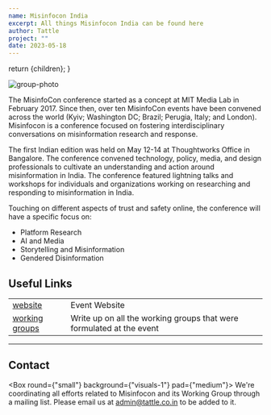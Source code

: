 ```yaml
---
name: Misinfocon India
excerpt: All things Misinfocon India can be found here
author: Tattle
project: ""
date: 2023-05-18
---
```



  return <DefaultLayoutNarrow>{children}</DefaultLayoutNarrow>;
}

![group-photo](../images/misinfocon-india-group-photo.png)

The MisinfoCon conference started as a concept at MIT Media Lab in February 2017. Since then, over ten MisinfoCon events have been convened across the world (Kyiv; Washington DC; Brazil; Perugia, Italy; and London). Misinfocon is a conference focused on fostering interdisciplinary conversations on misinformation research and response. 

The first Indian edition was held on May 12-14 at Thoughtworks Office in Bangalore. 
The conference convened technology, policy, media, and design professionals to cultivate an understanding and action around misinformation in India. The conference featured lightning talks and workshops for individuals and organizations working on researching and responding to misinformation in India. 

Touching on different aspects of trust and safety online, the conference will have a specific focus on:
- Platform Research
- AI and Media
- Storytelling and Misinformation
- Gendered Disinformation


## Useful Links

| | |
|---|---|
|[website](https://www.misinfoconindia.com/)|Event Website|
|[working groups](/blog/misinfocon-india-working-groups)|Write up on all the working groups that were formulated at the event |

<hr/>

## Contact

<Box round={"small"} background={"visuals-1"} pad={"medium"}>
    We're coordinating all efforts related to Misinfocon and its Working Group through a mailing list.
    Please email us at admin@tattle.co.in to be added to it.
</Box>



